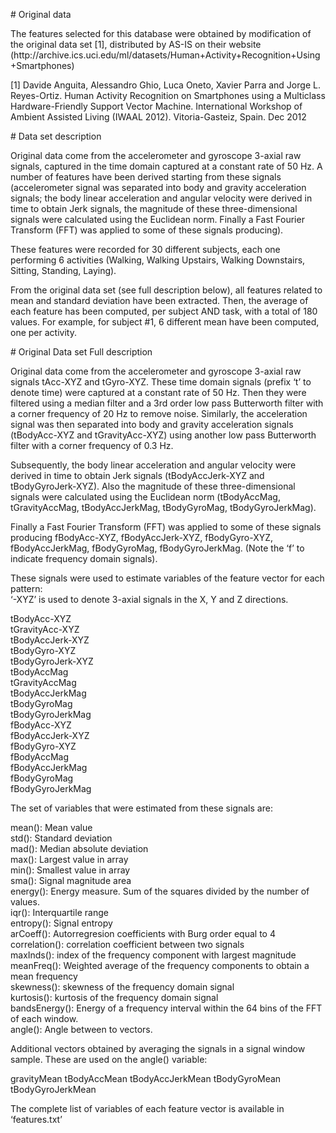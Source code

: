 
 # Original data


The features selected for this database were obtained by modification of the original data set [1], distributed by AS-IS 
on their website (http://archive.ics.uci.edu/ml/datasets/Human+Activity+Recognition+Using+Smartphones)

[1] Davide Anguita, Alessandro Ghio, Luca Oneto, Xavier Parra and Jorge L. Reyes-Ortiz. Human Activity Recognition on 
Smartphones using a Multiclass Hardware-Friendly Support Vector Machine. International Workshop of Ambient Assisted 
Living (IWAAL 2012). Vitoria-Gasteiz, Spain. Dec 2012


 # Data set description

Original data come from the accelerometer and gyroscope 3-axial raw signals, captured in the time domain captured at a 
constant rate of 50 Hz. 
A number of features have been derived starting from these signals (accelerometer signal was separated into body and 
gravity acceleration signals; the body linear acceleration and angular velocity were derived in time to obtain Jerk 
signals, the magnitude of these three-dimensional signals were calculated using the Euclidean norm. Finally a Fast 
Fourier Transform (FFT) was applied to some of these signals producing).

These features were recorded for 30 different subjects, each one performing 6 activities (Walking, Walking Upstairs, 
Walking Downstairs, Sitting, Standing, Laying).

From the original data set (see full description below), all features related to mean and standard deviation have been
extracted. Then, the average of each feature has been computed, per subject AND task, with a total of 180 values. 
For example, for subject #1, 6 different mean have been computed, one per activity.



 # Original Data set Full description


Original data come from the accelerometer and gyroscope 3-axial raw signals tAcc-XYZ and tGyro-XYZ. These time domain 
signals (prefix 't' to denote time) were captured at a constant rate of 50 Hz. 
Then they were filtered using a median filter and a 3rd order low pass Butterworth filter with a corner frequency 
of 20 Hz to remove noise. Similarly, the acceleration signal was then separated into body and gravity acceleration 
signals (tBodyAcc-XYZ and tGravityAcc-XYZ) using another low pass Butterworth filter with a corner frequency of 0.3 Hz. 

Subsequently, the body linear acceleration and angular velocity were derived in time to obtain Jerk signals 
(tBodyAccJerk-XYZ and tBodyGyroJerk-XYZ). Also the magnitude of these three-dimensional signals were calculated using 
the Euclidean norm (tBodyAccMag, tGravityAccMag, tBodyAccJerkMag, tBodyGyroMag, tBodyGyroJerkMag). 

Finally a Fast Fourier Transform (FFT) was applied to some of these signals producing fBodyAcc-XYZ, fBodyAccJerk-XYZ, 
fBodyGyro-XYZ, fBodyAccJerkMag, fBodyGyroMag, fBodyGyroJerkMag. (Note the 'f' to indicate frequency domain signals). 

These signals were used to estimate variables of the feature vector for each pattern:  
'-XYZ' is used to denote 3-axial signals in the X, Y and Z directions.

tBodyAcc-XYZ <br>
tGravityAcc-XYZ <br>
tBodyAccJerk-XYZ <br>
tBodyGyro-XYZ <br>
tBodyGyroJerk-XYZ <br>
tBodyAccMag <br>
tGravityAccMag <br>
tBodyAccJerkMag <br>
tBodyGyroMag <br>
tBodyGyroJerkMag <br>
fBodyAcc-XYZ <br>
fBodyAccJerk-XYZ <br>
fBodyGyro-XYZ <br>
fBodyAccMag <br>
fBodyAccJerkMag <br>
fBodyGyroMag <br>
fBodyGyroJerkMag <br>

The set of variables that were estimated from these signals are: 

mean(): Mean value <br>
std(): Standard deviation <br>
mad(): Median absolute deviation <br>
max(): Largest value in array <br>
min(): Smallest value in array <br>
sma(): Signal magnitude area <br>
energy(): Energy measure. Sum of the squares divided by the number of values.  <br>
iqr(): Interquartile range <br>
entropy(): Signal entropy <br>
arCoeff(): Autorregresion coefficients with Burg order equal to 4 <br>
correlation(): correlation coefficient between two signals <br>
maxInds(): index of the frequency component with largest magnitude <br>
meanFreq(): Weighted average of the frequency components to obtain a mean frequency <br>
skewness(): skewness of the frequency domain signal  <br>
kurtosis(): kurtosis of the frequency domain signal  <br>
bandsEnergy(): Energy of a frequency interval within the 64 bins of the FFT of each window. <br>
angle(): Angle between to vectors. <br>

Additional vectors obtained by averaging the signals in a signal window sample. These are used on the angle() variable:

gravityMean
tBodyAccMean
tBodyAccJerkMean
tBodyGyroMean
tBodyGyroJerkMean

The complete list of variables of each feature vector is available in 'features.txt'
